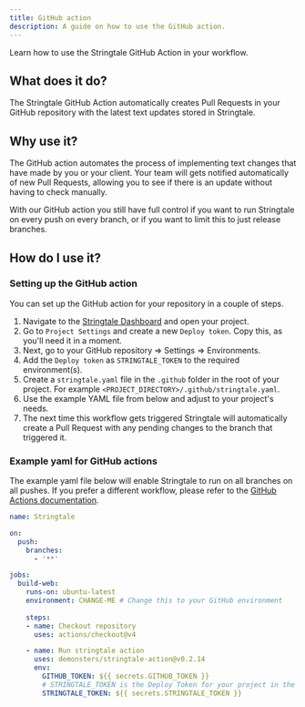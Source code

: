 ```yaml
---
title: GitHub action
description: A guide on how to use the GitHub action.
---
```


Learn how to use the Stringtale GitHub Action in your workflow.

## What does it do?

The Stringtale GitHub Action automatically creates Pull Requests in your GitHub repository with the latest text updates stored in Stringtale.

## Why use it?
The GitHub action automates the process of implementing text changes that have made by you or your client. Your team will gets notified automatically
of new Pull Requests, allowing you to see if there is an update without having to check manually.

With our GitHub action you still have full control if you want to run Stringtale on every push on every branch, or if you want to limit this
to just release branches.

## How do I use it?

### Setting up the GitHub action
You can set up the GitHub action for your repository in a couple of steps.

1. Navigate to the [Stringtale Dashboard](https://stringtale.com/app/projects) and open your project.
2. Go to `Project Settings` and create a new `Deploy token`. Copy this, as you'll need it in a moment.
3. Next, go to your GitHub repository => Settings => Environments.
4. Add the `Deploy token` as `STRINGTALE_TOKEN` to the required environment(s).
5. Create a `stringtale.yaml` file in the `.github` folder in the root of your project. For example
`<PROJECT_DIRECTORY>/.github/stringtale.yaml`.
6. Use the example YAML file from below and adjust to your project's needs.
7. The next time this workflow gets triggered Stringtale will automatically create a Pull Request with any pending changes to the branch that triggered it.

### Example yaml for GitHub actions

The example yaml file below will enable Stringtale to run on all branches on all pushes. If you prefer a different workflow, please refer
to the [GitHub Actions documentation](https://docs.github.com/en/actions/using-workflows/events-that-trigger-workflows).

```yaml
name: Stringtale

on:
  push:
    branches:
      - '**'

jobs:
  build-web:
    runs-on: ubuntu-latest
    environment: CHANGE-ME # Change this to your GitHub environment
    
    steps:
    - name: Checkout repository
      uses: actions/checkout@v4

    - name: Run stringtale action
      uses: demonsters/stringtale-action@v0.2.14
      env:
        GITHUB_TOKEN: ${{ secrets.GITHUB_TOKEN }}
        # STRINGTALE_TOKEN is the Deploy Token for your project in the dashboard
        STRINGTALE_TOKEN: ${{ secrets.STRINGTALE_TOKEN }}

```